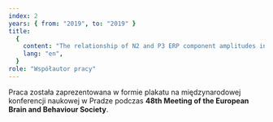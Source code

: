 ```yaml
---
index: 2
years: { from: "2019", to: "2019" }
title:
  {
    content: "The relationship of N2 and P3 ERP component amplitudes in a go/no-go task and behavioural measures of fluid intelligence, working memory and inhibitory control",
    lang: "en",
  }
role: "Współautor pracy"
---
```


Praca została zaprezentowana w formie plakatu na międzynarodowej konferencji naukowej w Pradze podczas <strong lang="en">48th Meeting of the European Brain and Behaviour Society</strong>.
